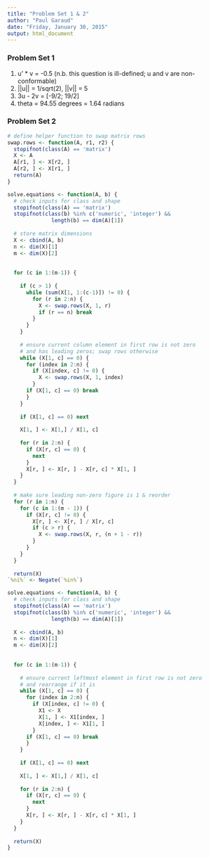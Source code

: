 ```yaml
---
title: "Problem Set 1 & 2"
author: "Paul Garaud"
date: "Friday, January 30, 2015"
output: html_document
---
```


### Problem Set 1
1. u' * v = -0.5 (n.b. this question is ill-defined; u and v are non-conformable)
2. ||u|| = 1/sqrt(2), ||v|| = 5
3. 3u - 2v = [-9/2; 19/2]
4. theta = 94.55 degrees = 1.64 radians

### Problem Set 2

```r
# define helper function to swap matrix rows
swap.rows <- function(A, r1, r2) {
  stopifnot(class(A) == 'matrix')
  X <- A
  A[r1, ] <- X[r2, ]
  A[r2, ] <- X[r1, ]
  return(A)
}

solve.equations <- function(A, b) {
  # check inputs for class and shape
  stopifnot(class(A) == 'matrix')
  stopifnot(class(b) %in% c('numeric', 'integer') && 
              length(b) == dim(A)[1])
  
  # store matrix dimensions
  X <- cbind(A, b)
  n <- dim(X)[1]
  m <- dim(X)[2]
  
  
  for (c in 1:(m-1)) {
    
    if (c > 1) {
      while (sum(X[1, 1:(c-1)]) != 0) {
        for (r in 2:n) {
          X <- swap.rows(X, 1, r)
          if (r == n) break
        }
      }
    }    
    
    # ensure current column element in first row is not zero
    # and has leading zeros; swap rows otherwise
    while (X[1, c] == 0) {
      for (index in 2:n) {
        if (X[index, c] != 0) {
          X <- swap.rows(X, 1, index)
        }
      if (X[1, c] == 0) break
      }
    }
    
    if (X[1, c] == 0) next
    
    X[1, ] <- X[1,] / X[1, c]
    
    for (r in 2:n) {
      if (X[r, c] == 0) {
        next
      }
      X[r, ] <- X[r, ] - X[r, c] * X[1, ]
    }
  }
  
  # make sure leading non-zero figure is 1 & reorder
  for (r in 1:n) {
    for (c in 1:(m - 1)) {
      if (X[r, c] != 0) {
        X[r, ] <- X[r, ] / X[r, c]
        if (c > r) {
          X <- swap.rows(X, r, (n + 1 - r))
        }
      }
    }
  }
  
  return(X)
`%ni%` <- Negate(`%in%`)

solve.equations <- function(A, b) {
  # check inputs for class and shape
  stopifnot(class(A) == 'matrix')
  stopifnot(class(b) %in% c('numeric', 'integer') && 
              length(b) == dim(A)[1])
  
  X <- cbind(A, b)
  n <- dim(X)[1]
  m <- dim(X)[2]
  
  
  for (c in 1:(m-1)) {
    
    # ensure current leftmost element in first row is not zero
    # and rearrange if it is
    while (X[1, c] == 0) {
      for (index in 2:n) {
        if (X[index, c] != 0) {
          X1 <- X
          X[1, ] <- X1[index, ]
          X[index, ] <- X1[1, ]
        }
      if (X[1, c] == 0) break
      }
    }
    
    if (X[1, c] == 0) next
    
    X[1, ] <- X[1,] / X[1, c]
    
    for (r in 2:n) {
      if (X[r, c] == 0) {
        next
      }
      X[r, ] <- X[r, ] - X[r, c] * X[1, ]
    }
  }
  
  return(X)
}
```
